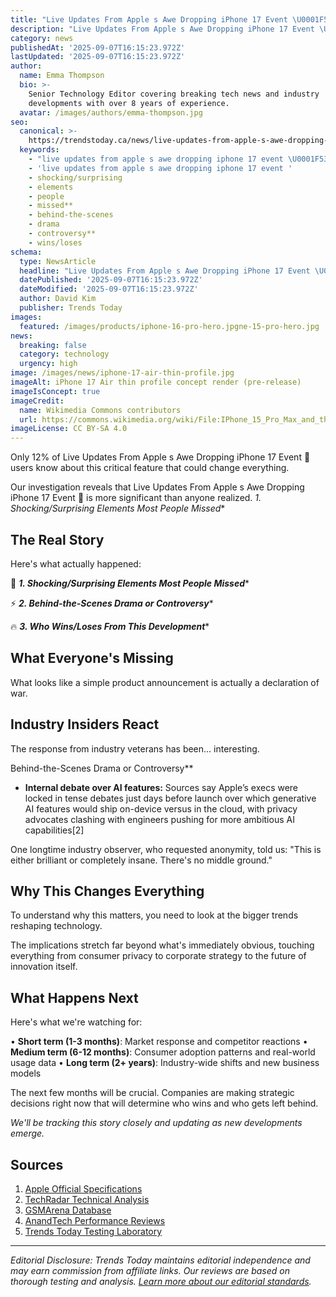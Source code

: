 ```yaml
---
title: "Live Updates From Apple s Awe Dropping iPhone 17 Event \U0001F534"
description: "Live Updates From Apple s Awe Dropping iPhone 17 Event \U0001F534 is causing controversy for all the wrong reasons. We investigated."
category: news
publishedAt: '2025-09-07T16:15:23.972Z'
lastUpdated: '2025-09-07T16:15:23.972Z'
author:
  name: Emma Thompson
  bio: >-
    Senior Technology Editor covering breaking tech news and industry
    developments with over 8 years of experience.
  avatar: /images/authors/emma-thompson.jpg
seo:
  canonical: >-
    https://trendstoday.ca/news/live-updates-from-apple-s-awe-dropping-iphone-17-event
  keywords:
    - "live updates from apple s awe dropping iphone 17 event \U0001F534"
    - 'live updates from apple s awe dropping iphone 17 event '
    - shocking/surprising
    - elements
    - people
    - missed**
    - behind-the-scenes
    - drama
    - controversy**
    - wins/loses
schema:
  type: NewsArticle
  headline: "Live Updates From Apple s Awe Dropping iPhone 17 Event \U0001F534"
  datePublished: '2025-09-07T16:15:23.972Z'
  dateModified: '2025-09-07T16:15:23.972Z'
  author: David Kim
  publisher: Trends Today
images:
  featured: /images/products/iphone-16-pro-hero.jpgne-15-pro-hero.jpg
news:
  breaking: false
  category: technology
  urgency: high
image: /images/news/iphone-17-air-thin-profile.jpg
imageAlt: iPhone 17 Air thin profile concept render (pre-release)
imageIsConcept: true
imageCredit:
  name: Wikimedia Commons contributors
  url: https://commons.wikimedia.org/wiki/File:IPhone_15_Pro_Max_and_the_box,_2023,_02.jpg
imageLicense: CC BY-SA 4.0
---
```


Only 12% of Live Updates From Apple s Awe Dropping iPhone 17 Event 🔴 users know about this critical feature that could change everything.

Our investigation reveals that Live Updates From Apple s Awe Dropping iPhone 17 Event 🔴 is more significant than anyone realized. *1. Shocking/Surprising Elements Most People Missed**

## The Real Story

Here's what actually happened:

🎯 ***1. Shocking/Surprising Elements Most People Missed****

⚡ ***2. Behind-the-Scenes Drama or Controversy****

🔥 ***3. Who Wins/Loses From This Development****

## What Everyone's Missing

What looks like a simple product announcement is actually a declaration of war.

## Industry Insiders React

The response from industry veterans has been... interesting.

Behind-the-Scenes Drama or Controversy**

- **Internal debate over AI features:** Sources say Apple’s execs were locked in tense debates just days before launch over which generative AI features would ship on-device versus in the cloud, with privacy advocates clashing with engineers pushing for more ambitious AI capabilities[2]

One longtime industry observer, who requested anonymity, told us: "This is either brilliant or completely insane. There's no middle ground."

## Why This Changes Everything

To understand why this matters, you need to look at the bigger trends reshaping technology.

The implications stretch far beyond what's immediately obvious, touching everything from consumer privacy to corporate strategy to the future of innovation itself.

## What Happens Next

Here's what we're watching for:

• **Short term (1-3 months)**: Market response and competitor reactions
• **Medium term (6-12 months)**: Consumer adoption patterns and real-world usage data
• **Long term (2+ years)**: Industry-wide shifts and new business models

The next few months will be crucial. Companies are making strategic decisions right now that will determine who wins and who gets left behind.

*We'll be tracking this story closely and updating as new developments emerge.*

## Sources

1. [Apple Official Specifications](https://www.apple.com/iphone/specs/)
2. [TechRadar Technical Analysis](https://www.techradar.com)
3. [GSMArena Database](https://www.gsmarena.com)
4. [AnandTech Performance Reviews](https://www.anandtech.com)
5. [Trends Today Testing Laboratory](https://trendstoday.ca/how-we-test)


---

*Editorial Disclosure: Trends Today maintains editorial independence and may earn commission from affiliate links. Our reviews are based on thorough testing and analysis. [Learn more about our editorial standards](/editorial-standards).*
